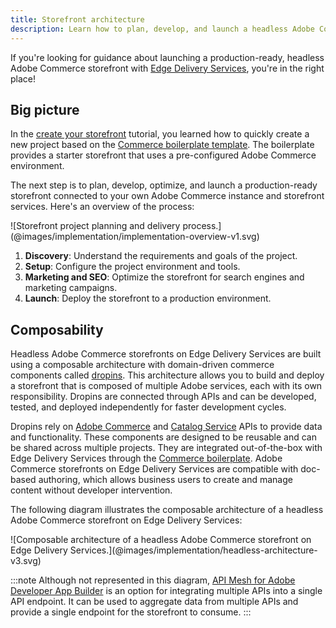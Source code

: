 ```yaml
---
title: Storefront architecture
description: Learn how to plan, develop, and launch a headless Adobe Commerce storefront with Edge Delivery Services.
---
```



If you're looking for guidance about launching a production-ready, headless Adobe Commerce storefront with [Edge Delivery Services](https://www.aem.live/), you're in the right place!

## Big picture

In the [create your storefront](/get-started/) tutorial, you learned how to quickly create a new project based on the [Commerce boilerplate template](https://github.com/hlxsites/aem-boilerplate-commerce). The boilerplate provides a starter storefront that uses a pre-configured Adobe Commerce environment.

The next step is to plan, develop, optimize, and launch a production-ready storefront connected to your own Adobe Commerce instance and storefront services. Here's an overview of the process:

<Diagram caption="Storefront project planning and delivery process.">
  ![Storefront project planning and delivery process.](@images/implementation/implementation-overview-v1.svg)
</Diagram>

<Callouts>

1. **Discovery**: Understand the requirements and goals of the project.
1. **Setup**: Configure the project environment and tools.
1. **Marketing and SEO**: Optimize the storefront for search engines and marketing campaigns.
1. **Launch**: Deploy the storefront to a production environment.

</Callouts>

## Composability

Headless Adobe Commerce storefronts on Edge Delivery Services are built using a composable architecture with domain-driven commerce components called [dropins](/dropins/all/introduction/). This architecture allows you to build and deploy a storefront that is composed of multiple Adobe services, each with its own responsibility. Dropins are connected through APIs and can be developed, tested, and deployed independently for faster development cycles.

Dropins rely on [Adobe Commerce](https://developer.adobe.com/commerce/webapi/graphql/) and [Catalog Service](https://developer.adobe.com/commerce/services/graphql/catalog-service/) APIs to provide data and functionality. These components are designed to be reusable and can be shared across multiple projects. They are integrated out-of-the-box with Edge Delivery Services through the [Commerce boilerplate](https://github.com/hlxsites/aem-boilerplate-commerce). Adobe Commerce storefronts on Edge Delivery Services are compatible with doc-based authoring, which allows business users to create and manage content without developer intervention.

The following diagram illustrates the composable architecture of a headless Adobe Commerce storefront on Edge Delivery Services:

<Diagram caption="Composable architecture of a headless Adobe Commerce storefront on Edge Delivery Services.">
  ![Composable architecture of a headless Adobe Commerce storefront on Edge Delivery Services.](@images/implementation/headless-architecture-v3.svg)
</Diagram>

:::note
Although not represented in this diagram, [API Mesh for Adobe Developer App Builder](https://developer.adobe.com/graphql-mesh-gateway/) is an option for integrating multiple APIs into a single API endpoint. It can be used to aggregate data from multiple APIs and provide a single endpoint for the storefront to consume.
:::